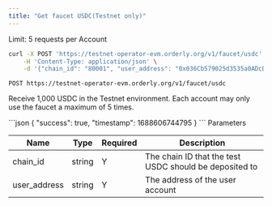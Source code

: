 ```yaml
---
title: "Get faucet USDC(Testnet only)"
---
```


Limit: 5 requests per Account

<RequestExample>

```bash
curl -X POST 'https://testnet-operator-evm.orderly.org/v1/faucet/usdc' \
    -H 'Content-Type: application/json' \
    -d '{"chain_id": "80001", "user_address": "0x036Cb579025d3535a0ADcD929D05481a3189714b"}'
```
</RequestExample>

`POST https://testnet-operator-evm.orderly.org/v1/faucet/usdc`

Receive 1,000 USDC in the Testnet environment. Each account may only use the faucet a maximum of 5 times.

<ResponseExample>
```json
{
    "success": true,
    "timestamp": 1688606744795
}
```
</ResponseExample>
Parameters

| Name         | Type   | Required | Description                                            |
|--------------|--------|----------|--------------------------------------------------------|
| chain_id     | string | Y        | The chain ID that the test USDC should be deposited to |
| user_address | string | Y        | The address of the user account                        |

